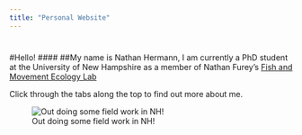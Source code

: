 ```yaml
---
title: "Personal Website"
---
```


# 
#Hello! 
####
##My name is Nathan Hermann, I am currently a PhD student at the University of New Hampshire as a member of Nathan Furey's [Fish and Movement Ecology Lab](https://fishmovementecolab.wixsite.com/fureyfmelab)

Click through the tabs along the top to find out more about me.

![Out doing some field work in NH!](./me.png)